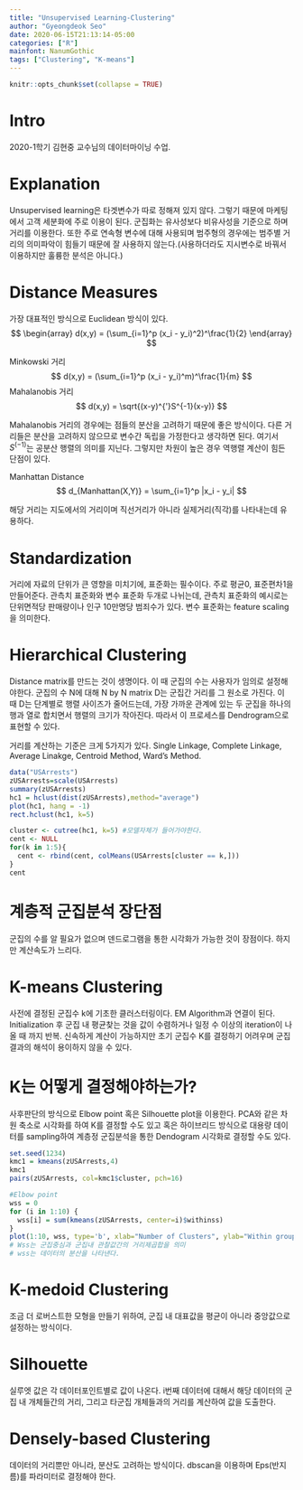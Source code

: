 ```yaml
---
title: "Unsupervised Learning-Clustering"
author: "Gyeongdeok Seo"
date: 2020-06-15T21:13:14-05:00
categories: ["R"]
mainfont: NanumGothic
tags: ["Clustering", "K-means"]
---
```


```r

knitr::opts_chunk$set(collapse = TRUE)
```

# Intro
2020-1학기 김현중 교수님의 데이터마이닝 수업.

# Explanation
 Unsupervised learning은 타겟변수가 따로 정해져 있지 않다. 그렇기 때문에 마케팅에서 고객 세분화에 주로 이용이 된다. 군집화는 유사성보다 비유사성을 기준으로 하며 거리를 이용한다. 또한 주로 연속형 변수에 대해 사용되며 범주형의 경우에는 범주별 거리의 의미파악이 힘들기 때문에 잘 사용하지 않는다.(사용하더라도 지시변수로 바꿔서 이용하지만 훌륭한 분석은 아니다.)
 
# Distance Measures
가장 대표적인 방식으로 Euclidean 방식이 있다.
$$ 
\begin{array}
d(x,y) = (\sum_{i=1}^p (x_i - y_i)^2)^\frac{1}{2} 
\end{array}
$$

Minkowski 거리
$$ d(x,y) = (\sum_{i=1}^p (x_i - y_i)^m)^\frac{1}{m} $$
Mahalanobis 거리
$$ d(x,y) = \sqrt{(x-y)^{'}S^{-1}(x-y)} $$

Mahalanobis 거리의 경우에는 점들의 분산을 고려하기 때문에 좋은 방식이다. 다른 거리들은 분산을 고려하지 않으므로 변수간 독립을 가정한다고 생각하면 된다. 여기서 $S^(-1)$는 공분산 행렬의 의미를 지닌다. 그렇지만 차원이 높은 경우 역행렬 계산이 힘든 단점이 있다.

Manhattan Distance
$$ d_{Manhattan(X,Y)} = \sum_{i=1}^p |x_i - y_i| $$

해당 거리는 지도에서의 거리이며 직선거리가 아니라 실제거리(직각)를 나타내는데 유용하다.

# Standardization
 거리에 자료의 단위가 큰 영향을 미치기에, 표준화는 필수이다. 주로 평균0, 표준편차1을 만들어준다. 관측치 표준화와 변수 표준화 두개로 나뉘는데, 관측치 표준화의 예시로는 단위면적당 판매량이나 인구 10만명당 범죄수가 있다. 변수 표준화는 feature scaling을 의미한다.
 
# Hierarchical Clustering
 Distance matrix를 만드는 것이 생명이다. 이 때 군집의 수는 사용자가 임의로 설정해야한다. 군집의 수 N에 대해 N by N matrix D는 군집간 거리를 그 원소로 가진다. 이 때 D는 단계별로 행렬 사이즈가 줄어드는데, 가장 가까운 관계에 있는 두 군집을 하나의 행과 열로 합치면서 행렬의 크기가 작아진다. 따라서 이 프로세스를 Dendrogram으로 표현할 수 있다.

 거리를 계산하는 기준은 크게 5가지가 있다. Single Linkage, Complete Linkage, Average Linakge, Centroid Method, Ward's Method.

```r
data("USArrests")
zUSArrests=scale(USArrests)
summary(zUSArrests)
hc1 = hclust(dist(zUSArrests),method="average")
plot(hc1, hang = -1)
rect.hclust(hc1, k=5)
```

```r
cluster <- cutree(hc1, k=5) #모델자체가 들어가야한다.
cent <- NULL
for(k in 1:5){
  cent <- rbind(cent, colMeans(USArrests[cluster == k,]))
}
cent
```

# 계층적 군집분석 장단점
 군집의 수를 알 필요가 없으며 덴드로그램을 통한 시각화가 가능한 것이 장점이다. 하지만 계산속도가 느리다.
 
# K-means Clustering
 사전에 결정된 군집수 k에 기초한 클러스터링이다. EM Algorithm과 연결이 된다. Initialization 후 군집 내 평균찾는 것을 값이 수렴하거나 일정 수 이상의 iteration이 나올 때 까지 반복. 신속하게 계산이 가능하지만 초기 군집수 K를 결정하기 어려우며 군집결과의 해석이 용이하지 않을 수 있다.
 
# K는 어떻게 결정해야하는가?
 사후판단의 방식으로 Elbow point 혹은 Silhouette plot을 이용한다. PCA와 같은 차원 축소로 시각화를 하여 K를 결정할 수도 있고 혹은 하이브리드 방식으로 대용량 데이터를 sampling하여 계층정 군집분석을 통한 Dendogram 시각화로 결정할 수도 있다.
 

```r
set.seed(1234)
kmc1 = kmeans(zUSArrests,4)
kmc1
pairs(zUSArrests, col=kmc1$cluster, pch=16)
```

```r
#Elbow point
wss = 0
for (i in 1:10) {
  wss[i] = sum(kmeans(zUSArrests, center=i)$withinss)
}
plot(1:10, wss, type='b', xlab="Number of Clusters", ylab="Within group sum of squares")
# Wss는 군집중심과 군집내 관찰값간의 거리제곱합을 의미
# wss는 데이터의 분산을 나타낸다.

```

# K-medoid Clustering
 조금 더 로버스트한 모형을 만들기 위하여, 군집 내 대표값을 평균이 아니라 중앙값으로 설정하는 방식이다.
 
# Silhouette
 실루엣 값은 각 데이터포인트별로 값이 나온다. i번째 데이터에 대해서 해당 데이터의 군집 내 개체들간의 거리, 그리고 타군집 개체들과의 거리를 계산하여 값을 도출한다.
 
# Densely-based Clustering
 데이터의 거리뿐만 아니라, 분산도 고려하는 방식이다. dbscan을 이용하며 Eps(반지름)를 파라미터로 결정해야 한다.
